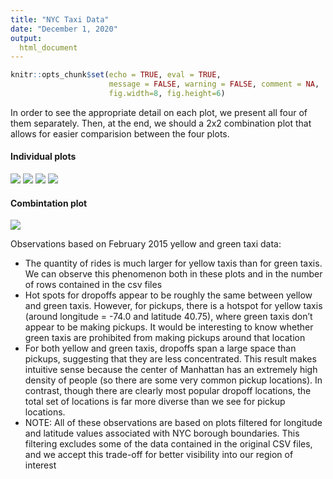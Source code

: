 ```yaml
---
title: "NYC Taxi Data"
date: "December 1, 2020"
output:
  html_document
---
```


```r
knitr::opts_chunk$set(echo = TRUE, eval = TRUE,
                      message = FALSE, warning = FALSE, comment = NA,
                      fig.width=8, fig.height=6)
```

In order to see the appropriate detail on each plot, we present all four of
them separately. Then, at the end, we should a 2x2 combination plot that allows
for easier comparision between the four plots.

#### Individual plots

![](plots/yellow_pickup.png)
![](plots/yellow_dropoff.png)
![](plots/green_pickup.png)
![](plots/green_dropoff.png)

#### Combintation plot

![](plots/combo_plot.png)

Observations based on February 2015 yellow and green taxi data:

- The quantity of rides is much larger for yellow taxis than for green taxis.
We can observe this phenomenon both in these plots and in the number of rows 
contained in the csv files
- Hot spots for dropoffs appear to be roughly the same between yellow and green
taxis. However, for pickups, there is a hotspot for yellow taxis (around
longitude = -74.0 and latitude 40.75), where green taxis don't appear to
be making pickups. It would be interesting to know whether green taxis are
prohibited from making pickups around that location
- For both yellow and green taxis, dropoffs span a large space than pickups, 
suggesting that they are less concentrated. This result makes intuitive sense 
because the center of Manhattan has an extremely high density of people
(so there are some very common pickup locations). In contrast, though there are
clearly most popular dropoff locations, the total set of locations is far more
diverse than we see for pickup locations.
- NOTE: All of these observations are based on plots filtered for longitude
and latitude values associated with NYC borough boundaries. This filtering
excludes some of the data contained in the original CSV files, and we accept
this trade-off for better visibility into our region of interest